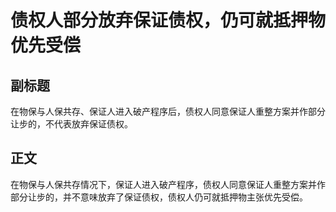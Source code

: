 # 债权人部分放弃保证债权，仍可就抵押物优先受偿
## 副标题
在物保与人保共存、保证人进入破产程序后，债权人同意保证人重整方案并作部分让步的，不代表放弃保证债权。
## 正文
在物保与人保共存情况下，保证人进入破产程序，债权人同意保证人重整方案并作部分让步的，并不意味放弃了保证债权，债权人仍可就抵押物主张优先受偿。